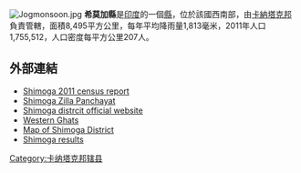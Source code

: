 [[Image:Jogmonsoon.jpg|right]]
'''希莫加縣'''是[[印度|印度]]的一個[[縣|縣]]，位於該國西南部，由[[卡納塔克邦|卡納塔克邦]]負責管轄，面積8,495平方公里，每年平均降雨量1,813毫米，2011年人口1,755,512，人口密度每平方公里207人。

==外部連結==
* [http://www.census2011.co.in/census/district/266-shimoga.html Shimoga 2011 census report] {{Wayback|url=http://www.census2011.co.in/census/district/266-shimoga.html |date=20201206011654 }}
* [https://web.archive.org/web/20181212041041/http://www.shimoga.nic.in/zpshimoga/ Shimoga Zilla Panchayat]
* [http://shimoga.nic.in/ Shimoga distrcit official website]
* [https://web.archive.org/web/20140310164018/http://www.westernghatsindia.org/ Western Ghats]
* [http://www.mapsofindia.com/maps/karnataka/districts/shimoga.htm Map of Shimoga District] {{Wayback|url=http://www.mapsofindia.com/maps/karnataka/districts/shimoga.htm |date=20200429035308 }}
* [http://www.shimoga.net/ Shimoga results] {{Wayback|url=http://www.shimoga.net/ |date=20200628000834 }}

{{karnataka}}
{{卡纳塔克邦行政区划小作品}}
[[Category:卡纳塔克邦辖县|Category:卡纳塔克邦辖县]]